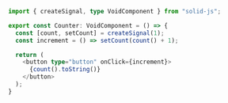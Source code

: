 ```ts
import { createSignal, type VoidComponent } from "solid-js";

export const Counter: VoidComponent = () => {
  const [count, setCount] = createSignal(1);
  const increment = () => setCount(count() + 1);

  return (
    <button type="button" onClick={increment}>
      {count().toString()}
    </button>
  );
}
```